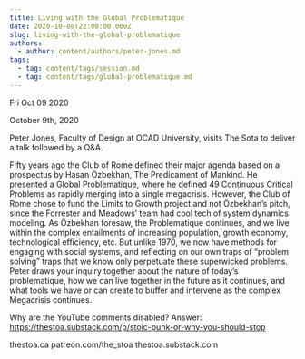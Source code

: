 ```yaml
---
title: Living with the Global Problematique
date: 2020-10-08T22:00:00.000Z
slug: living-with-the-global-problematique
authors:
  - author: content/authors/peter-jones.md
tags:
  - tag: content/tags/session.md
  - tag: content/tags/global-problematique.md
---
```






Fri Oct 09 2020

October 9th, 2020

Peter Jones, Faculty of Design at OCAD University, visits The Sota to deliver a talk followed by a Q&A.

Fifty years ago the Club of Rome defined their major agenda based on a prospectus by Hasan Özbekhan, The Predicament of Mankind. He presented a Global Problematique, where he defined 49 Continuous Critical Problems as rapidly merging into a single megacrisis. However, the Club of Rome chose to fund the Limits to Growth project and not Özbekhan’s pitch, since the Forrester and Meadows’ team had cool tech of system dynamics modeling. As Özbekhan foresaw, the Problematique continues, and we live within the complex entailments of increasing population, growth economy, technological efficiency, etc. But unlike 1970, we now have methods for engaging with social systems, and reflecting on our own traps of “problem solving” traps that we know only perpetuate these superwicked problems. Peter draws your inquiry together about the nature of today’s problematique, how we can live together in the future as it continues, and what tools we have or can create to buffer and intervene as the complex Megacrisis continues.

Why are the YouTube comments disabled? Answer: https://thestoa.substack.com/p/stoic-punk-or-why-you-should-stop

thestoa.ca
patreon.com/the_stoa
thestoa.substack.com


